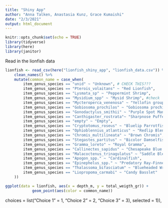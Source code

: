 ```yaml
---
title: "Shiny App"
author: "Anna Talken, Anastasia Kunz, Grace Kumaishi"
date: "2/3/2021"
output: html_document
---
```


```r
knitr::opts_chunk$set(echo = TRUE)
library(tidyverse)
library(here)
library(janitor)
```

Read in the lionfish data
```r
lionfish <- read_csv(here("lionfish_shiny_app", "lionfish_data.csv")) %>% 
    clean_names() %>% 
    mutate(common_name = case_when(
        item_genus_species == "unid" ~ "Unknown", # CHECK THIS???
        item_genus_species == "Pterois_volaitans" ~ "Red Lionfish",
        item_genus_species == "Lysmata_sp" ~ "Peppermint Shrimp",
        item_genus_species == "Mysidium_spp" ~ "Mysid Shrimp", #check
        item_genus_species == "Mycteroperca_venenosa" ~ "Yellofin grouper",
        item_genus_species == "Gobiosoma_prochilos" ~ "Gobiosoma prochilos", #couldnt find it
        item_genus_species == "Gonodactylus_smithii" ~ "Purple Spot Manits Shrimp",
        item_genus_species == "Canthigaster_rostrata"~ "Sharpnose Puffer",
        item_genus_species == "empty" ~ "Empty",
        item_genus_species == "Cryptotomus_roseus" ~ "Bluelip Parrotfish",
        item_genus_species == "Ophioblennius_atlanticus" ~ "Redlip Blenny",
        item_genus_species == "Chromis_multilineata" ~ "Brown Chromis",
        item_genus_species == "Stegastes_partitus" ~ "Bicolor Damselfish",
        item_genus_species == "Gramma_loreto" ~ "Royal Gramma",
        item_genus_species == "Callinectes_sapidus" ~ "Chesapeake Blue Crab",
        item_genus_species == "Malacoctenus_trinagulatus" ~ "Saddle Blenny",
        item_genus_species == "Apogon_spp." ~ "Cardinalfish",
        item_genus_species == "Epinephelus_spp." ~ "Predatory Ray-Finned Fish", # better name???
        item_genus_species == "Thalassoma_bifasciatum" ~ "Blueheaded Wrasse",
        item_genus_species == "Liopropoma_carmabi" ~ "Candy Basslet"
    ))
```


```r
ggplot(data = lionfish, aes(x = depth_m, y = total_weigth_gr)) +
            geom_point(aes(color = common_name))
```
choices = list("Choice 1" = 1, "Choice 2" = 2, "Choice 3" = 3), 
                                                               selected = 1)),

